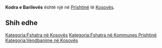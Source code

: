 {{Fshat në 
 | Emri                = Kodra e Barilevës
 | EmriAlt                = 
 | NAME_SHORT_FORM=      
 | NAME_GENERIC=      Kodra
 | NAME_SORT_NAME_RO=      KODRAEBARILEVES
 | FULL_NAME_RO = Kodra e Barilevës
 | FULL_NAME_ND_RO=Kodra e Barileves
 | SORT_NAME_RG=BARILEVES KODRAE
 | FULL_NAME_RG=Barilevës, Kodra e
 | FULL_NAME_ND_RG=Barileves, Kodra e
 | SRP_NAME_SHORT_FORM=      
 | SRP_NAME_GENERIC=      
 | SRP_NAME_SORT_NAME_RO=      
 | SRP_FULL_NAME_RO = 
 | SRP_FULL_NAME_ND_RO=
 | SRP_SORT_NAME_RG=
 | SRP_FULL_NAME_RG=
 | SRP_FULL_NAME_ND_RG=
 | Emri (Rasa dhanore) = 
 | Figura              = 
 | Shteti              = Kosovo
 | Komuna              = Prishtinë
 | Kodi postar         = 
 | Sipërfaqja          = 

 | Popullsia           = 

 | Regj. i popullsisë  = 
 | Dend. e popullsisë  = 
 | Faqja zyrtare       = 
 <!--- Koordinatat ----> 
 | Gjerësia            = 42.762495
 | Gjatësia            = 21.134592
 | Lartësia            = 
}}
'''Kodra e Barilevës''' është një [[]] në [[Prishtinë]] të [[Kosovës]].

<!-- == Gjeografia == -->
<!-- == Historia == -->
<!-- == Demografia == -->
== Shih edhe ==
{{Komuna Prishtinë}}
{{Kosovo-Administrata-Cung}}

[[Kategoria:Fshatra në Kosovës]]
[[Kategoria:Fshatra në Kommunes Prishtinë]]
[[Kategoria:Vendbanime në Kosovës]]